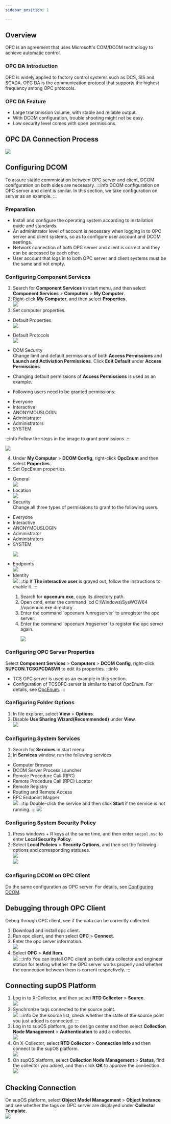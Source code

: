 ```yaml
---
sidebar_position: 1

---
```

## Overview
OPC is an agreement that uses Microsoft's COM/DCOM technology to achieve automatic control.

### OPC DA Introduction
OPC is widely applied to factory control systems such as DCS, SIS and SCADA. OPC DA is the communication protocol that supports the highest frequency among OPC protocols.
### OPC DA Feature
- Large transmission volume, with stable and reliable output.
- With DCOM configuration, trouble shooting might not be easy.
- Low security level comes with open permissions.
## OPC DA Connection Process <span id="dcom"></span>
![](https://wordpressfreezonex.oss-accelerate.aliyuncs.com/collectorDemo/16.jpg)
## Configuring DCOM 
To assure stable commnication between OPC server and client, DCOM conifguration on both sides are necessary.
:::info
DCOM configuration on OPC server and client is similar. In this section, we take configuration on server as an example.
:::
### Preparation
- Install and configure the operating system according to installation guide and standards.
- An administrator level of account is necessary when logging in to OPC server and client systems, so as to configure user account and DCOM seetings.
- Network connection of both OPC server and client is correct and they can be accessed by each other.
- User account that logs in to both OPC server and client systems must be the same and not empty.
### Configuring Component Services
1. Search for **Component Services** in start menu, and then select **Component Services** > **Computers** > **My Computer**.
2. Right-click **My Computer**, and then select **Properties**.<br/>
![](https://wordpressfreezonex.oss-accelerate.aliyuncs.com/collectorDemo/1.jpg)
3. Set computer properties.
- Default Properties<br/>
![](https://wordpressfreezonex.oss-accelerate.aliyuncs.com/collectorDemo/2.jpg)
- Default Protocols<br/>
![](https://wordpressfreezonex.oss-accelerate.aliyuncs.com/collectorDemo/3.jpg)
- COM Security<br/>
Change limit and default permissions of both **Access Permissions** and **Launch and Activiation Permissions**. Click **Edit Default** under **Access Permissions**.

- Changing default permissions of **Access Permissions** is used as an example.
- Following users need to be granted permissions:
<ul>
<li>Everyone</li>
<li>Interactive</li>
<li>ANONYMOUSLOGIN</li>
<li>Administrator</li>
<li>Administrators</li>
<li>SYSTEM<span id="opcenum"></span></li>
</ul>

:::info
Follow the steps in the image to grant permissions.
:::

![](https://wordpressfreezonex.oss-accelerate.aliyuncs.com/collectorDemo/4.jpg)

4. Under **My Computer** > **DCOM Config**, right-click **OpcEnum** and then select **Properties**.
5. Set OpcEnum properties.
- General<br/>
![](https://wordpressfreezonex.oss-accelerate.aliyuncs.com/collectorDemo/5.jpg)
- Location<br/>
![](https://wordpressfreezonex.oss-accelerate.aliyuncs.com/collectorDemo/6.jpg)
- Security <br/>
Change all three types of permissions to grant to the following users.
<ul>
<li>Everyone</li>
<li>Interactive</li>
<li>ANONYMOUSLOGIN</li>
<li>Administrator</li>
<li>Administrators</li>
<li>SYSTEM

![](https://wordpressfreezonex.oss-accelerate.aliyuncs.com/collectorDemo/7.jpg)

</li>
</ul>






- Endpoints<br/>
![](https://wordpressfreezonex.oss-accelerate.aliyuncs.com/collectorDemo/8.jpg)
- Identity<br/>
![](https://wordpressfreezonex.oss-accelerate.aliyuncs.com/collectorDemo/9.jpg)
:::tip
If **The interactive user** is grayed out, follow the instructions to enable it.
:::

<ol>
<ol>
<li>Search for <b>opcenum.exe</b>, copy its directory path.</li>
<li>Open cmd, enter the command `cd C:\Windows\SysWOW64 //opcenum.exe directory`.</li>
<li>Enter the command `opcenum /unregserver` to unregister the opc server.</li>
<li>Enter the command `opcenum /regserver` to register the opc server again.

![](https://wordpressfreezonex.oss-accelerate.aliyuncs.com/collectorDemo/10.jpg)

</li>
</ol>
</ol>


### Configuring OPC Server Properties
Select **Component Services** > **Computers** > **DCOM Config**, right-click **SUPCON.TCSOPCDASVR** to edit its properties.
:::info
- TCS OPC server is used as an example in this section.
- Configuration of TCSOPC server is similar to that of OpcEnum. For details, see <a href="#opcenum">OpcEnum</a>.
:::
### Configuring Folder Options
1. In file explorer, select **View** > **Options**.
2. Disable **Use Sharing Wizard(Recommended)** under **View**.<br/>
![](https://wordpressfreezonex.oss-accelerate.aliyuncs.com/collectorDemo/11.jpg)
### Configuring System Services
1. Search for **Services** in start menu.
2. In **Services** window, run the following services.
- Computer Browser
- DCOM Server Process Launcher
- Remote Procedure Call (RPC)
- Remote Procedure Call (RPC) Locator
- Remote Registry
- Routing and Remote Access
- RPC Endpoint Mapper<br/>
![](https://wordpressfreezonex.oss-accelerate.aliyuncs.com/collectorDemo/12.jpg)
:::tip
Double-click the service and then click **Start** if the service is not running.
:::
![](https://wordpressfreezonex.oss-accelerate.aliyuncs.com/collectorDemo/13.jpg)
### Configuring System Security Policy
1. Press windows + R keys at the same time, and then enter `secpol.msc` to enter **Local Security Policy**.
2. Select **Local Policies** > **Security Options**, and then set the following options and corresponding statuses.<br/>
![](https://wordpressfreezonex.oss-accelerate.aliyuncs.com/collectorDemo/14.jpg)<br/>
![](https://wordpressfreezonex.oss-accelerate.aliyuncs.com/collectorDemo/15.jpg)
### Configuring DCOM on OPC Client
Do the same configuration as OPC server. For details, see <a href="#dcom">Configuring DCOM</a>.
## Debugging through OPC Client
Debug through OPC client, see if the data can be correctly collected.
1. Download and install opc client.
2. Run opc client, and then select **OPC** > **Connect**.
3. Enter the opc server information.<br/>
![](https://wordpressfreezonex.oss-accelerate.aliyuncs.com/collectorDemo/17.jpg)
4. Select **OPC** > **Add Item**.<br/>
![](https://wordpressfreezonex.oss-accelerate.aliyuncs.com/collectorDemo/18.jpg)
:::info
You can install OPC client on both data collector and engineer station for testing whether the OPC server works properly and whether the connection between them is corrent respectively.
:::
## Connecting supOS Platform
1. Log in to X-Collector, and then select **RTD Collector** > **Source**.<br/>
![](https://wordpressfreezonex.oss-accelerate.aliyuncs.com/collectorDemo/1.gif)
2. Synchronize tags connected to the source point.<br/>
![](https://wordpressfreezonex.oss-accelerate.aliyuncs.com/collectorDemo/2.gif)
:::info
On the source list, check whether the state of the source point you just added is connected.
:::
3. Log in to supOS platform, go to design center and then select **Collection Node Management** > **Authentication** to add a collector.<br/>
![](https://wordpressfreezonex.oss-accelerate.aliyuncs.com/collectorDemo/3.gif)
4. On X-Collector, select **RTD Collector** > **Connection Info** and then connect to the supOS platform.<br/>
![](https://wordpressfreezonex.oss-accelerate.aliyuncs.com/collectorDemo/4.gif)
5. On supOS platform, select **Collection Node Management** > **Status**, find the collector you added, and then click **OK** to approve the connection.<br/>
![](https://wordpressfreezonex.oss-accelerate.aliyuncs.com/collectorDemo/5.gif)
## Checking Connection
On supOS platform, select **Object Model Management** > **Object Instance** and see whether the tags on OPC server are displayed under **Collector Template**.<br/>
![](https://wordpressfreezonex.oss-accelerate.aliyuncs.com/collectorDemo/6.gif)


